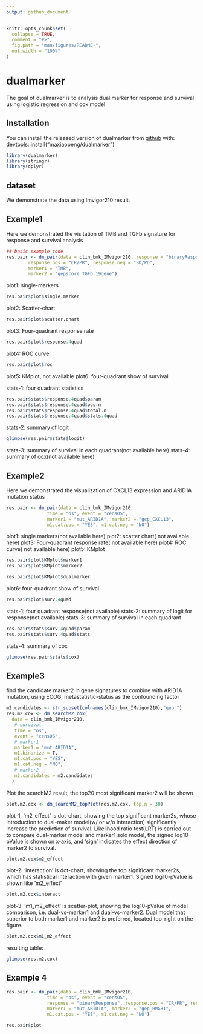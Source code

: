 ```yaml
---
output: github_document
---
```


<!-- README.md is generated from README.Rmd. Please edit that file -->

```r
knitr::opts_chunk$set(
  collapse = TRUE,
  comment = "#>",
  fig.path = "man/figures/README-",
  out.width = "100%"
)
```

# dualmarker

<!-- badges: start -->
<!-- badges: end -->

The goal of dualmarker is to analysis dual marker for response and survival using logistic regression and cox model

## Installation

You can install the released version of dualmarker from [github](https://github.com/) with: devtools::install("maxiaopeng/dualmarker")

```r
library(dualmarker)
library(stringr)
library(dplyr)
```

## dataset
We demonstrate the data using Imvigor210 result. 

## Example1
Here we demonstrated the visitation of TMB and TGFb signature for response and survival analysis

```r
## basic example code
res.pair <- dm_pair(data = clin_bmk_IMvigor210, response = "binaryResponse", 
        response.pos = "CR/PR", response.neg = "SD/PD", 
        marker1 = "TMB", 
        marker2 = "gepscore_TGFb.19gene")
```

plot1: single-markers
```r
res.pair$plot$single.marker
```

plot2: Scatter-chart
```r
res.pair$plot$scatter.chart
```

plot3: Four-quadrant response rate
```r
res.pair$plot$response.4quad
```

plot4: ROC curve
```r
res.pair$plot$roc
```
plot5: KMplot, not available
plot6: four-quadrant show of survival

stats-1: four quadrant statistics
```r
res.pair$stats$response.4quad$param
res.pair$stats$response.4quad$pos.n
res.pair$stats$response.4quad$total.n
res.pair$stats$response.4quad$stats.4quad
```

stats-2: summary of logit
```r
glimpse(res.pair$stats$logit)
```

stats-3:  summary of survival in each quadrant(not available here)
stats-4:  summary of cox(not available here)

## Example2
Here we demonstrated the visualization of CXCL13 expression and ARID1A mutation status
```r
res.pair <- dm_pair(data = clin_bmk_IMvigor210, 
               time = "os", event = "censOS",
               marker1 = "mut_ARID1A", marker2 = "gep_CXCL13", 
               m1.cat.pos = "YES", m1.cat.neg = "NO")
```

plot1: single markers(not available here)
plot2: scatter chart( not available here)
plot3: Four-quadrant response rate( not available here)
plot4: ROC curve( not available here)
plot5: KMplot
```r
res.pair$plot$KMplot$marker1
res.pair$plot$KMplot$marker2
```
```r
res.pair$plot$KMplot$dualmarker
```

plot6: four-quadrant show of survival
```r
res.pair$plot$surv.4quad
```

stats-1: four quadrant response(not available)
stats-2: summary of logit for response(not available)
stats-3:  summary of survival in each quadrant
```r
res.pair$stats$surv.4quad$param
res.pair$stats$surv.4quad$stats
```

stats-4:  summary of cox
```r
glimpse(res.pair$stats$cox)
```

## Example3
find the candidate marker2 in gene signatures to combine with ARID1A mutation, using ECOG, metastatistic-status as the confounding factor
```r
m2.candidates <- str_subset(colnames(clin_bmk_IMvigor210),"gep_") 
res.m2.cox <- dm_searchM2_cox(
  data = clin_bmk_IMvigor210, 
   # survival
   time = "os", 
   event = "censOS",
   # marker1
   marker1 = "mut_ARID1A", 
   m1.binarize = T, 
   m1.cat.pos = "YES", 
   m1.cat.neg = "NO", 
   # marker2
   m2.candidates = m2.candidates
  )
```

Plot the searchM2 result, the top20 most significant marker2 will be shown
```r
plot.m2.cox <- dm_searchM2_topPlot(res.m2.cox, top.n = 30)
```

plot-1, 'm2_effect' is dot-chart, showing the top significant marker2s, whose introduction to dual-maker model(w/ or w/o interaction) significantly increase the prediction of survival. Likelihood ratio test(LRT) is carried out to compare dual-marker model and marker1 solo model, the signed log10-pValue is shown on x-axis, and 'sign' indicates the effect direction of marker2 to survival.
```r
plot.m2.cox$m2_effect
```

plot-2: 'interaction' is dot-chart, showing the top significant marker2s, which has statistical interaction with given marker1. Signed log10-pValue is shown like 'm2_effect'
```r
plot.m2.cox$interact
```

plot-3: 'm1_m2_effect' is scatter-plot, showing the log10-pValue of model comparison, i.e. dual-vs-marker1 and dual-vs-marker2. Dual model that superior to both marker1 and marker2 is preferred, located top-right on the figure.
```r
plot.m2.cox$m1_m2_effect
```

resulting table: 
```r
glimpse(res.m2.cox)
```

## Example 4
```r
res.pair <- dm_pair(data = clin_bmk_IMvigor210, 
               time = "os", event = "censOS",
               response = "binaryResponse", response.pos = "CR/PR", response.neg = "SD/PD",
               marker1 = "mut_ARID1A", marker2 = "gep_HMGB1", 
               m1.cat.pos = "YES", m1.cat.neg = "NO")
```

```r
res.pair$plot
```

